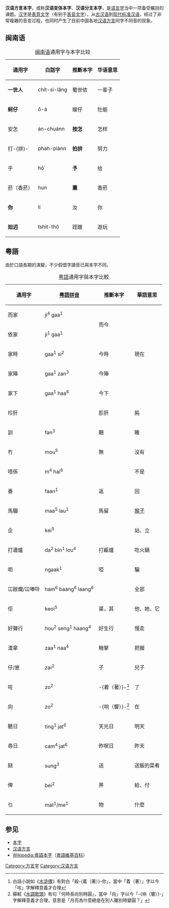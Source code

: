 {{unreferenced|time=2011-08-20T14:48:57+00:00}}
'''汉语方言本字'''，或称'''汉语变体本字'''、'''汉语分支本字'''，是[[语言学|语言学]]当中一项备受瞩目的课题。[[汉字|汉字]]是[[中日韓統一表意文字|表意文字]]（有别于[[表音文字|表音文字]]），从[[古汉语|古汉语]]到[[现代标准汉语|现代标准汉语]]，经过了非常複雜的音变过程，也同时产生了目前中国各地[[汉语方言|汉语方言]]同字不同音的现象。

==闽南语==
{{See also|臺灣閩南語推薦用字}}

{|class="wikitable"
|+ [[闽南语|闽南语]]通用字与本字比较
|-
! 通用字 !! 白話字 !! 推斷本字 !! 华语意思
|-
|'''一世人'''
|chi̍t-sì-lâng
|蜀世侬
|一辈子
|-
|'''蚵仔'''
|ô-á
|蠔仔
|牡蛎
|-
|安怎
|án-chuánn
|'''按怎'''
|怎样
|-
|打-{拼}-
|phah-piànn
|'''拍拚'''
|努力
|-
|乎
|hō͘
|'''予'''
|给
|-
|菸（香菸）
|hun
|'''薰'''
|香菸
|-
|'''你'''
|lí
|汝
|你
|-
|'''𨑨迌'''
|tshit-thô
|跮踱
|遊玩
|}

== 粤語 ==
{{Main|粵語本字表}}
由於口語長期的演變，不少假借字讀音已與本字不同。
{|class="wikitable"

|+ [[粤語|粤語]]通用字與本字比較
|-
! 通用字 !! [[香港語言學學會粵語拼音方案|粤語拼音]] !! 推斷本字 !! 華語意思
|-
|而家 || ji<sup>4</sup> gaa<sup>1</sup> || rowspan=2|而今 || rowspan=5|現在
|-
|依家 || ji<sup>1</sup> gaa<sup>1</sup>
|-
|家時 || gaa<sup>1</sup> si<sup>2</sup> || 今時
|-
|家陣 || gaa<sup>1</sup> zan<sup>3</sup> || 今陣
|-
|家下 || gaa<sup>1</sup> haa<sup>6</sup> || 今下
|-
|珍肝|| || 胗肝 || 肫
|-
|訓 || fan<sup>3</sup> || 睏 || 睡
|-
|冇 || mou<sup>5</sup> || 無 || 沒有
|-
|唔係 || m<sup>4</sup> hai<sup>6</sup> || {{Fact|無係}} || 不是
|-
|番 || faan<sup>1</sup> || 返 || 回
|-
|馬騮 || maa<sup>5</sup> lau<sup>1</sup> || 馬留 || [[猴子|猴子]]
|-
|企 || kei<sup>5</sup> || {{Fact|徛}} || 站、立
|-
|打邊爐 || da<sup>2</sup> bin<sup>1</sup> lou<sup>4</sup> || 打甂爐 || 吃火鍋
|-
|呃 || ngaak<sup>1</sup> || 啞 || 騙
|-
|冚辦爛/冚唪唥 || ham<sup>6</sup> baang<sup>6</sup> laang<sup>6</sup> || {{Fact|咸不剌}} || 全部
|-
|佢 || keoi<sup>5</sup> || 渠，其 || 他、她、它
|-
|好聲行 || hou<sup>2</sup> seng<sup>1</sup> haang<sup>4</sup> || 好生行 || 慢走
|-
|渣拿 || zaa<sup>1</sup> naa<sup>4</sup> || 觰拏 || 把握
|-
|仔/崽 || zai<sup>2</sup> || 子 || 兒子
|-
|咗 || zo<sup>2</sup> ||-{着（著）}-<ref>白話小說如《[[水滸傳|水滸傳]]》有對白「殺-{着（著）}-你」，當中「着（著）」字以今「咗」字解釋意義才合理</ref> || 了
|-
|向 || zo<sup>2</sup> || -{响（響）}-<ref>蘇軾《[[水調歌頭|水調歌頭]]》有句「何時長向別時圓」，當中「向」字以今「-{响（響）}-」字解釋意義才合理，意思是「月亮為什麼總是在別人離別時變圓？」</ref> || 在
|-
|聽日|| ting<sup>1</sup> jat<sup>6</sup> || 天光日 || 明天
|-
|尋日 || cam<sup>4</sup> jat<sup>6</sup> || 昨暝日 || 昨天
|-
|餸 || sung<sup>3</sup> || 送 || 送飯的菜肴
|-
|俾 || bei<sup>2</sup> || 畀 || 給、付
|-
|乜 || mat<sup>1</sup>/me<sup>1</sup> || 物 || 什麼
|}

== 参见 ==
*[[本字|本字]]
*[[汉语方言|汉语方言]]
*[[:zh-yue:Wikipedia:粵語本字|Wikipedia:粵語本字]]（[[粵語維基百科|粵語維基百科]]）

[[Category:方言字|Category:方言字]]
[[Category:汉语方言|Category:汉语方言]]